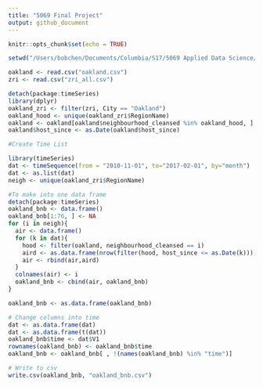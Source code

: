 ```yaml
---
title: "5069 Final Project"
output: github_document
---
```


```r
knitr::opts_chunk$set(echo = TRUE)
```



```r
setwd("/Users/bobchen/Documents/Columbia/S17/5069 Applied Data Science/Final Project/")

oakland <- read.csv("oakland.csv")
zri <- read.csv("zri_all.csv")

detach(package:timeSeries)
library(dplyr)
oakland_zri <- filter(zri, City == "Oakland")
oakland_hood <- unique(oakland_zri$RegionName)
oakland <- oakland[oakland$neighbourhood_cleansed %in% oakland_hood, ]
oakland$host_since <- as.Date(oakland$host_since)

#Create Time List

library(timeSeries)
dat <- timeSequence(from = "2010-11-01", to="2017-02-01", by="month")
dat <- as.list(dat)
neigh <- unique(oakland_zri$RegionName)

#To make into one data frame
detach(package:timeSeries)
oakland_bnb <- data.frame()
oakland_bnb[1:76, ] <- NA
for (i in neigh){
  air <- data.frame()
  for (k in dat){ 
    hood <- filter(oakland, neighbourhood_cleansed == i) 
    aird <- as.data.frame(nrow(filter(hood, host_since <= as.Date(k))))
    air <- rbind(air,aird)
  }
  colnames(air) <- i
  oakland_bnb <- cbind(air, oakland_bnb)
}

oakland_bnb <- as.data.frame(oakland_bnb)

# Change columns into time
dat <- as.data.frame(dat)
dat <- as.data.frame(t(dat))
oakland_bnb$time <- dat$V1
rownames(oakland_bnb) <- oakland_bnb$time
oakland_bnb <- oakland_bnb[ , !(names(oakland_bnb) %in% "time")]

# Write to csv
write.csv(oakland_bnb, "oakland_bnb.csv")
```
